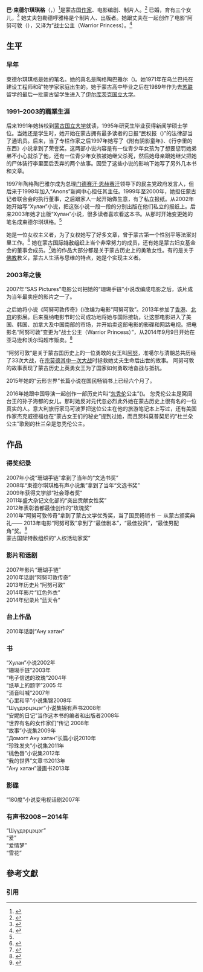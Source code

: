 {{roughtranslation|time=2016-03-01T14:57:11+00:00}}
{{Infobox writer
| name         = 巴·束德尔琪琪格 <br> {{lang|mn|Баатарсүрэн Шүүдэрцэцэг}}
| image        = Shuudertsetseg.jpg
| birth_name   = 巴特苏伦·陶格陶巴雅尔
| caption      = 
| birth_date   = 1971年1月18日
| birth_place  = {{MNG}}[[乌兰巴托|乌兰巴托]]
| death_date   = 
| death_place  = 
| occupation   = 作家、电影编剧、制片人
| ethnicity    = 
| period       =
| genre        = 传记文学
| language     = 蒙古语
| subject      =
| movement     = 
| influences   =  
| notableworks = 2002年小说“忽秃伦公主”<br>2008年“束德尔琪琪格有声小说集”<br>2010年长篇小说 “阿努可敦传奇”<br>2015年“云形世界”
|signature     = Shuudsig (1).svg    
}}

'''巴·束德尔琪琪格'''（{{lang-mn|'''Баатарсүрэн Шүүдэрцэцэг'''}}，{{bd|1971年|1月18日|catIdx=Э}}）<ref>{{cite web |title=“乌兰巴托读书节” 举行 |url=https://montsame.mn/cn/read/2675 |website=蒙古国通讯社}}</ref>是蒙古国[[作家|作家]]、电影编剧、制片人。<ref>{{cite web|title=Author: Baatarsüren Togtokhbayar Pen Name B.Shuudertsetseg|url=http://www.mirnom.mn/a/213|website=Mirnom|accessdate=24 August 2015|deadurl=yes|archiveurl=https://web.archive.org/web/20160224085744/http://www.mirnom.mn/a/213|archivedate=2016年2月24日}}</ref> 已婚，育有三个女儿，<ref name="#1">{{cite web|title=Three daughters, mother and a good producer, 24 facts about writer and journalist B.Shuudertsetseg|url=http://www.24tsag.mn/content/25858.shtml|website=24tsag|accessdate=23 August 2015|archive-date=2016-03-02|archive-url=https://web.archive.org/web/20160302213156/http://www.24tsag.mn/content/25858.shtml|dead-url=no}}</ref> 她丈夫包勒德呼雅格是个制片人、出版者。她跟丈夫在一起创作了电影“阿努可敦（{{lang|mn|Ану хатан}}），又译为“战士公主（Warrior Princess）。<ref>{{cite web|title=Warrior Princess (2014)|url=http://www.imdb.com/title/tt3874418/|website=IMDB|accessdate=24 August 2015|archive-date=2020-04-24|archive-url=https://web.archive.org/web/20200424100442/https://www.imdb.com/title/tt3874418/|dead-url=no}}</ref>



== 生平 == 
=== 早年 === 
束德尔琪琪格是她的笔名。她的真名是陶格陶巴雅尔（{{lang-mn|Баатарсүрэн Тогтохбаяр}})。她1971年在乌兰巴托在建设工程师和矿物学家家庭出生的。她于蒙古高中毕业之后在1989年作为去[[苏联|苏联]]留学的最后一批蒙古留学生进入了[[伊尔库茨克国立大学|伊尔库茨克国立大学]]。

=== 1991–2003的職業生涯 === 
后来1991年她转校到[[蒙古国立大学|蒙古国立大学]]就读，1995年研究生毕业获得新闻学硕士学位。当她还是学生时，她开始在蒙古拥有最多读者的日报“民权报（{{lang|mn|Ардын эрх}})”的法律部当了通讯员。后来，当了专栏作家之后1997年她写了《附有阴影童年》、《行李里的东西》小说拿到了荣誉奖。这两部小说内容是有一位青少年女孩为了想要惩罚她弟弟不小心就杀了他，还有一位青少年女孩被她继父杀死，然后她母亲跟她继父把她的尸体装行李里面后丢弃的两个故事。因受了这些小说的影响下她写了另外几本书和文章。

1997年陶格陶巴雅尔成为总理[[门德赛汗·恩赫赛汗|门德赛汗·恩赫赛汗]]领导下的民主党政府发言人，但后来于1998年加入“Anons”新闻中心担任其主任。1999年至2000年，她担任蒙古记者联合会的执行董事，之后跟家人一起开始做生意，有了私立报纸。从2002年她开始写“Хулан”小说，把这张小说一段一段的分别出版在他们私立的报纸上。后来2003年她才出版“Хулан”小说，很多读者喜欢看这本书。从那时开始变更她的笔名成束德尔琪琪格。<ref name="#1"/>

她是一位女权主义者，为了女权她写了好多文章，曾于蒙古第一个性别平等法案对里工作。<ref>{{cite web|title=Shuudertsetseg Biography|url=https://m.facebook.com/shuudertsetseg?v=info&expand=1|website=Facebook|accessdate=24 August 2015|archive-date=2019-02-17|archive-url=https://web.archive.org/web/20190217222543/https://m.facebook.com/shuudertsetseg?v=info&expand=1|dead-url=no}}</ref>
她在蒙古[[国际特赦组织|国际特赦组织]]上当个非常努力的成员，还有她是蒙古妇女基金会的董事会成员。<ref>{{cite web|title=Mongolian Women's Fund - Board of Directors|url=http://www.mones.org.mn/aboutus.php?menuid=102&menusubid=1003090008&aboutid=108|website=Mones.org.mn|accessdate=25 August 2015|deadurl=yes|archiveurl=https://web.archive.org/web/20150926200815/http://www.mones.org.mn/aboutus.php?menuid=102&menusubid=1003090008&aboutid=108|archivedate=2015年9月26日}}</ref>她的作品大部分都是关于蒙古历史上的勇敢女性。有的是关于[[佛教|佛教]]教义，蒙古人生活与思维的特点，她是个实现主义者。

=== 2003年之後 === 

2007年“SAS Pictures”电影公司把她的“珊瑚手链”小说改编成电影之后，该片成为当年最卖座的影片之一了。 

之后她将小说《阿努可敦传奇》({{lang|mn|Домогт Ану хатан}})改编为电影“阿努可敦”。2013年参加了[[香港|香港]]、[[北京|北京]]的影展。后来戛纳电影节时公司成功地将她与国际接轨，让这部电影进入了美国、韩国、加拿大及中国南部的市场，并开始卖这部电影的影碟和网路电视。把电影名“阿努可敦”变更为“战士公主（Warrior Princess）”，从2014年9月9日开始在亚马逊和沃尔玛超市贩卖。<ref>{{cite web|title=Golden Network speaks Mongolian|url=http://www.screendaily.com/territories/asia-pacific/golden-network-speaks-mongolian/5056122.article|website=Screendaily.com|accessdate=24 August 2015|archive-date=2017-12-01|archive-url=https://web.archive.org/web/20171201031645/https://www.screendaily.com/territories/asia-pacific/golden-network-speaks-mongolian/5056122.article|dead-url=no}}</ref>

“阿努可敦”是关于蒙古国历史上的一位勇敢的女王叫[[阿努可敦|阿努]]，准噶尔与清朝总共历经了33次大战，在[[宗莫德|宗莫德]][[昭莫多之战|其中一次大战]]时拯救她丈夫生命后出世的故事。 阿努可敦的故事表现了蒙古历史上英勇女王为了国家如何勇敢地奋战与抵抗。

2015年她的“云形世界”长篇小说在国民畅销书上已经六个月了。 

2016年她跟中国导演一起创作一部历史片叫“[[忽秃伦|忽秃伦]]公主”({{lang|mn|Хутулун}})。 忽秃伦公主是窝阔台王的孙子海都的女儿。那时她反对元代忽必烈此外她在蒙古历史上很有名的一位真实的人。意大利旅行家马可波罗把这位公主在他的旅游笔记本上写过，还有美国作家杰克威德福也在“蒙古女王们的秘史”提到过她，而且贾科莫普契尼的“杜兰朵公主”歌剧的杜兰朵是忽秃伦公主。

== 作品 == 
=== 得奖纪录 === 
2007年小说“珊瑚手链”拿到了当年的“文选书奖”<br> 
2008年“束德尔琪琪格有声小说集”拿到了当年“文选书奖”<br> 
2009年获得文学部“社会尊者奖”<br> 
2011年盛大杂记文化部的“突出贡献女性奖”<br> 
2012年表彰首都最佳创作的“玫瑰奖”<br> 
2010年“阿努可敦传奇”拿到了蒙古文学优秀奖，当了国民畅销书 － 从蒙古颁奖典礼—— 2013年电影“阿努可敦”拿到了“最佳剧本”，“最佳投资”，“最佳男配角”奖。<ref>{{cite web|title=B. Shuudertsetseg|url=https://www.internom.mn/%D0%B7%D0%BE%D1%85%D0%B8%D0%BE%D0%BB%D1%87/%D0%B1-%D1%88%D2%AF%D2%AF%D0%B4%D1%8D%D1%80%D1%86%D1%8D%D1%86%D1%8D%D0%B3/#.VdqOofledQB|website=Internom.mn|accessdate=24 August 2015|archive-date=2018-08-10|archive-url=https://web.archive.org/web/20180810174605/https://www.internom.mn/%D0%B7%D0%BE%D1%85%D0%B8%D0%BE%D0%BB%D1%87/%D0%B1-%D1%88%D2%AF%D2%AF%D0%B4%D1%8D%D1%80%D1%86%D1%8D%D1%86%D1%8D%D0%B3/#.VdqOofledQB|dead-url=no}}</ref> <br> 
蒙古国际特赦组织的“人权活动家奖”

=== 影片和话剧 === 
2007年影片“珊瑚手链”<br> 
2010年话剧“阿努可敦传奇” <br>
2013年历史片“阿努可敦”<br> 
2014年影片“红色外衣” <br>
2014年纪录片“蓝天令”<br>

=== 台上作品 ===  
2010年话剧“Ану хатан” 

=== 书 ===  
“Хулан”小说2002年 <br>
“珊瑚手链”2003年 <br>
“电子信送的玫瑰”2004年<br> 
“纸草上的题字”2005 年 <br>
“消音叫喊”2007年 <br>
“心里和平”小说集锦2008年 <br>
“Шүүдэрцэцэг”小说集锦有声书2008年<br> 
“安妮的日记”当作这本书的编者和出版者2008年 <br>
“世界有名的女作家们”传记 2008年<br> 
“故事”小说集2009年 <br>
“Домогт Ану хатан”长篇小说2010年 <br>
“珍珠发夹”小说集2011年<br> 
“桃色唇”小说集2012年<br> 
“我的世界”文章书2013年<br> 
“Ану хатан”漫画书2013年 <br>

=== 影碟 === 
“180度”小说变电视话剧2007年 <br>

=== 有声书2008－2014年 === 
“Шүүдэрцэцэг”<br> 
“爱”<br> 
“爱情梦” <br>
“雪花”<br>

== 參考文獻 ==
=== 引用 ===
{{Reflist|2}}
